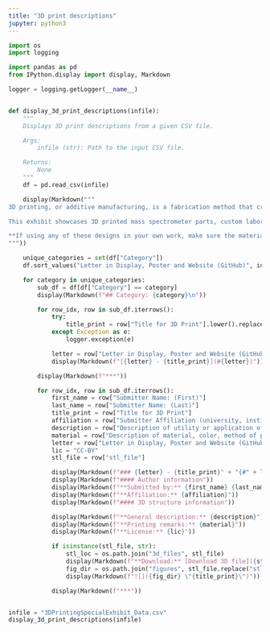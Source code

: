```yaml
---
title: "3D print descriptions"
jupyter: python3
---
```


```python
import os
import logging

import pandas as pd
from IPython.display import display, Markdown

logger = logging.getLogger(__name__)


def display_3d_print_descriptions(infile):
    """
    Displays 3D print descriptions from a given CSV file.

    Args:
        infile (str): Path to the input CSV file.

    Returns:
        None
    """
    df = pd.read_csv(infile)

    display(Markdown("""
3D printing, or additive manufacturing, is a fabrication method that creates three-dimensional objects by depositing materials layer-by-layer, based on a digital model. Models can be printed in a wide range of materials, including polymers, metals, and ceramics. The process begins with a 3D CAD model, which is then sliced into thin layers. 3D printers follow these slices, building the object from the bottom up. Advantages of 3D printing include rapid prototyping, customizability, and “unorthodox” geometries difficult to obtain by traditional manufacturing methods.

This exhibit showcases 3D printed mass spectrometer parts, custom laboratory equipment, and instructive teaching aids. The designs with their description are available on this website.

**If using any of these designs in your own work, make sure the material is compatible with the conductivity requirements and environment of the application, including temperature, pressure, and exposure to chemicals or solvents. We hold no responsibility for any harm and/or damage caused by the models on this page.**
"""))

    unique_categories = set(df["Category"])
    df.sort_values("Letter in Display, Poster and Website (GitHub)", inplace=True)

    for category in unique_categories:
        sub_df = df[df["Category"] == category]
        display(Markdown(f"## Category: {category}\n"))

        for row_idx, row in sub_df.iterrows():
            try:
                title_print = row["Title for 3D Print"].lower().replace(" ", "-").rstrip("-")
            except Exception as e:
                logger.exception(e)

            letter = row["Letter in Display, Poster and Website (GitHub)"]
            display(Markdown(f"[{letter} - {title_print}](#{letter})"))

        display(Markdown(f"***"))

        for row_idx, row in sub_df.iterrows():
            first_name = row["Submitter Name: (First)"]
            last_name = row["Submitter Name: (Last)"]
            title_print = row["Title for 3D Print"]
            affiliation = row["Submitter Affiliation (university, institute, etc)"]
            description = row["Description of utility or application of the 3D print."]
            material = row["Description of material, color, method of printing, finishing and assembly."]
            letter = row["Letter in Display, Poster and Website (GitHub)"]
            lic = "CC-BY"
            stl_file = row["stl_file"]

            display(Markdown(f"### {letter} - {title_print}" + "{#" + letter + "}"))
            display(Markdown(f"#### Author information"))
            display(Markdown(f"**Submitted by:** {first_name} {last_name}"))
            display(Markdown(f"**Affiliation:** {affiliation}"))
            display(Markdown(f"#### 3D structure information"))

            display(Markdown(f"**General description:** {description}"))
            display(Markdown(f"**Printing remarks:** {material}"))
            display(Markdown(f"**License:** {lic}"))

            if isinstance(stl_file, str):
                stl_loc = os.path.join("3d_files", stl_file)
                display(Markdown(f"**Download:** [Download 3D file]({stl_loc})"))
                fig_dir = os.path.join("figures", stl_file.replace("stl", "png"))
                display(Markdown(f"![]({fig_dir} \"{title_print}\")"))

            display(Markdown(f"***"))


infile = "3DPrintingSpecialExhibit_Data.csv"
display_3d_print_descriptions(infile)

```